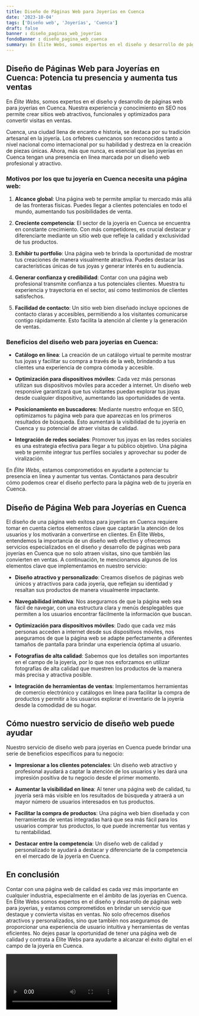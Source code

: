 ```yaml
---
title: Diseño de Páginas Web para Joyerías en Cuenca
date: '2023-10-04'
tags: ['Diseño web', 'Joyerías', 'Cuenca']
draft: false
banner : diseño_paginas_web_joyerías
fondoBanner : diseño_pagina_web_cuenca
summary: En Élite Webs, somos expertos en el diseño y desarrollo de páginas web para joyerías en Cuenca. Nuestra experiencia y conocimiento en SEO nos permite crear sitios web atractivos, funcionales y optimizados para convertir visitas en ventas. 
---
```


## Diseño de Páginas Web para Joyerías en Cuenca: Potencia tu presencia y aumenta tus ventas

En *Élite Webs*, somos expertos en el diseño y desarrollo de páginas web para joyerías en Cuenca. Nuestra experiencia y conocimiento en SEO nos permite crear sitios web atractivos, funcionales y optimizados para convertir visitas en ventas. 

Cuenca, una ciudad llena de encanto e historia, se destaca por su tradición artesanal en la joyería. Los orfebres cuencanos son reconocidos tanto a nivel nacional como internacional por su habilidad y destreza en la creación de piezas únicas. Ahora, más que nunca, es esencial que las joyerías en Cuenca tengan una presencia en línea marcada por un diseño web profesional y atractivo.

### Motivos por los que tu joyería en Cuenca necesita una página web:

1. **Alcance global**: Una página web te permite ampliar tu mercado más allá de las fronteras físicas. Puedes llegar a clientes potenciales en todo el mundo, aumentando tus posibilidades de venta.

2. **Creciente competencia**: El sector de la joyería en Cuenca se encuentra en constante crecimiento. Con más competidores, es crucial destacar y diferenciarte mediante un sitio web que refleje la calidad y exclusividad de tus productos.

3. **Exhibir tu portfolio**: Una página web te brinda la oportunidad de mostrar tus creaciones de manera visualmente atractiva. Puedes destacar las características únicas de tus joyas y generar interés en tu audiencia.

4. **Generar confianza y credibilidad**: Contar con una página web profesional transmite confianza a tus potenciales clientes. Muestra tu experiencia y trayectoria en el sector, así como testimonios de clientes satisfechos.

5. **Facilidad de contacto**: Un sitio web bien diseñado incluye opciones de contacto claras y accesibles, permitiendo a los visitantes comunicarse contigo rápidamente. Esto facilita la atención al cliente y la generación de ventas.

### Beneficios del diseño web para joyerías en Cuenca:

- **Catálogo en línea**: La creación de un catálogo virtual te permite mostrar tus joyas y facilitar su compra a través de la web, brindando a tus clientes una experiencia de compra cómoda y accesible.

- **Optimización para dispositivos móviles**: Cada vez más personas utilizan sus dispositivos móviles para acceder a internet. Un diseño web responsive garantizará que tus visitantes puedan explorar tus joyas desde cualquier dispositivo, aumentando las oportunidades de venta.

- **Posicionamiento en buscadores**: Mediante nuestro enfoque en SEO, optimizamos tu página web para que aparezcas en los primeros resultados de búsqueda. Esto aumentará la visibilidad de tu joyería en Cuenca y su potencial de atraer visitas de calidad.

- **Integración de redes sociales**: Promover tus joyas en las redes sociales es una estrategia efectiva para llegar a tu público objetivo. Una página web te permite integrar tus perfiles sociales y aprovechar su poder de viralización.

En *Élite Webs*, estamos comprometidos en ayudarte a potenciar tu presencia en línea y aumentar tus ventas. Contáctanos para descubrir cómo podemos crear el diseño perfecto para la página web de tu joyería en Cuenca.

<GifSeo />

<Cta />

## Diseño de Página Web para Joyerías en Cuenca

El diseño de una página web exitosa para joyerías en Cuenca requiere tomar en cuenta ciertos elementos clave que captarán la atención de los usuarios y los motivarán a convertirse en clientes. En Élite Webs, entendemos la importancia de un diseño web efectivo y ofrecemos servicios especializados en el diseño y desarrollo de páginas web para joyerías en Cuenca que no solo atraen visitas, sino que también las convierten en ventas. A continuación, te mencionamos algunos de los elementos clave que implementamos en nuestro servicio:

- **Diseño atractivo y personalizado**: Creamos diseños de páginas web únicos y atractivos para cada joyería, que reflejan su identidad y resaltan sus productos de manera visualmente impactante.

- **Navegabilidad intuitiva**: Nos aseguramos de que la página web sea fácil de navegar, con una estructura clara y menús desplegables que permiten a los usuarios encontrar fácilmente la información que buscan.

- **Optimización para dispositivos móviles**: Dado que cada vez más personas acceden a internet desde sus dispositivos móviles, nos aseguramos de que la página web se adapte perfectamente a diferentes tamaños de pantalla para brindar una experiencia óptima al usuario.

- **Fotografías de alta calidad**: Sabemos que los detalles son importantes en el campo de la joyería, por lo que nos esforzamos en utilizar fotografías de alta calidad que muestren los productos de la manera más precisa y atractiva posible.

- **Integración de herramientas de ventas**: Implementamos herramientas de comercio electrónico y catálogos en línea para facilitar la compra de productos y permitir a los usuarios explorar el inventario de la joyería desde la comodidad de su hogar.

## Cómo nuestro servicio de diseño web puede ayudar

Nuestro servicio de diseño web para joyerías en Cuenca puede brindar una serie de beneficios específicos para tu negocio:

- **Impresionar a los clientes potenciales**: Un diseño web atractivo y profesional ayudará a captar la atención de los usuarios y les dará una impresión positiva de tu negocio desde el primer momento.

- **Aumentar la visibilidad en línea**: Al tener una página web de calidad, tu joyería será más visible en los resultados de búsqueda y atraerá a un mayor número de usuarios interesados en tus productos.

- **Facilitar la compra de productos**: Una página web bien diseñada y con herramientas de ventas integradas hará que sea más fácil para los usuarios comprar tus productos, lo que puede incrementar tus ventas y tu rentabilidad.

- **Destacar entre la competencia**: Un diseño web de calidad y personalizado te ayudará a destacar y diferenciarte de la competencia en el mercado de la joyería en Cuenca.

## En conclusión

Contar con una página web de calidad es cada vez más importante en cualquier industria, especialmente en el ámbito de las joyerías en Cuenca. En Élite Webs somos expertos en el diseño y desarrollo de páginas web para joyerías, y estamos comprometidos en brindar un servicio que destaque y convierta visitas en ventas. No solo ofrecemos diseños atractivos y personalizados, sino que también nos aseguramos de proporcionar una experiencia de usuario intuitiva y herramientas de ventas eficientes. No dejes pasar la oportunidad de tener una página web de calidad y contrata a Élite Webs para ayudarte a alcanzar el éxito digital en el campo de la joyería en Cuenca.

<Video />

<CtaBot job='Joyerías' city='Cuenca'/>

<Gmaps query='Cuenca+españa+maps' />